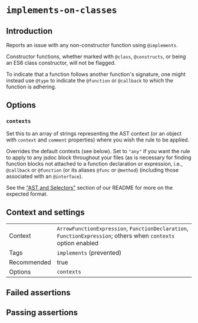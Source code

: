 # `implements-on-classes`

## Introduction

Reports an issue with any non-constructor function using `@implements`.

Constructor functions, whether marked with `@class`, `@constructs`, or being
an ES6 class constructor, will not be flagged.

To indicate that a function follows another function's signature, one might
instead use `@type` to indicate the `@function` or `@callback` to which the
function is adhering.

## Options

### `contexts`

Set this to an array of strings representing the AST context (or an object with
`context` and `comment` properties) where you wish the rule to be applied.

Overrides the default contexts (see below). Set to `"any"` if you want
the rule to apply to any jsdoc block throughout your files (as is necessary
for finding function blocks not attached to a function declaration or
expression, i.e., `@callback` or `@function` (or its aliases `@func` or
`@method`) (including those associated with an `@interface`).

See the ["AST and Selectors"](../advanced/AST%20and%20Selectors.md)
section of our README for more on the expected format.

## Context and settings

|||
|---|---|
|Context|`ArrowFunctionExpression`, `FunctionDeclaration`, `FunctionExpression`; others when `contexts` option enabled|
|Tags|`implements` (prevented)|
|Recommended|true|
|Options|`contexts`|


## Failed assertions

<Assertions rule="implementsOnClasses" />

## Passing assertions

<Assertions rule="implementsOnClasses" passing />
